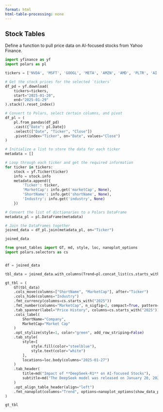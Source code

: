 ```yaml
---
format: html
html-table-processing: none
---
```


## Stock Tables

Define a function to pull price data on AI-focused stocks from Yahoo Finance.


```python
import yfinance as yf
import polars as pl

tickers = ['NVDA', 'MSFT', 'GOOGL', 'META', 'AMZN', 'AMD', 'PLTR', 'AI', 'PATH', 'SOUN']

# Get the stock prices for the selected `tickers`
df_pd = yf.download(
    tickers=tickers,
    start="2025-01-20",
    end="2025-01-29"
).stack().reset_index()

# Convert to Polars, select certain columns, and pivot
df_pl = (
    pl.from_pandas(df_pd)
    .cast({"Date": pl.Date})
    .select(["Date", "Ticker", "Close"])
    .pivot(index="Ticker", on="Date", values="Close")
)

# Initialize a list to store the data for each ticker
metadata = []

# Loop through each ticker and get the required information
for ticker in tickers:
    stock = yf.Ticker(ticker)
    info = stock.info
    metadata.append({
        'Ticker': ticker,
        'MarketCap': info.get('marketCap', None),
        'ShortName': info.get('shortName', None),
        'Industry': info.get('industry', None)
    })

# Convert the list of dictionaries to a Polars DataFrame
metadata_pl = pl.DataFrame(metadata)

# Join the DataFrames together
joined_data = df_pl.join(metadata_pl, on="Ticker")

joined_data
```


```python
from great_tables import GT, md, style, loc, nanoplot_options
import polars.selectors as cs


df = joined_data

tbl_data = joined_data.with_columns(Trend=pl.concat_list(cs.starts_with("2025")))

gt_tbl = ( 
    GT(tbl_data)
    .cols_move(columns=["ShortName", "MarketCap"], after="Ticker")
    .cols_hide(columns="Industry")
    .fmt_currency(columns=cs.starts_with("2025"))
    .fmt_number(columns="MarketCap", n_sigfig=2, compact=True, pattern="${x}")
    .tab_spanner(label="Price History", columns=cs.starts_with("2025"))
    .cols_label(
        ShortName="Company",
        MarketCap="Market Cap"
    )
    .opt_stylize(style=1, color="green", add_row_striping=False)
    .tab_style(
        style=[
            style.fill(color="steelblue"),
            style.text(color="white")
        ],
        locations=loc.body(columns="2025-01-27")
    )
    .tab_header(
        title=md("Impact of **DeepSeek-R1** on AI-focused Stocks"),
        subtitle=md("The DeepSeek model was released on January 20, 2025 but major downward price action on AI-focused stocks occurred days later on January 27 (highlighted in <span style='color: steelblue; weight: bold;'>blue</span>).")
    )
    .opt_align_table_header(align="left")
    .fmt_nanoplot(columns="Trend", options=nanoplot_options(show_data_points=False))
)

gt_tbl
```

